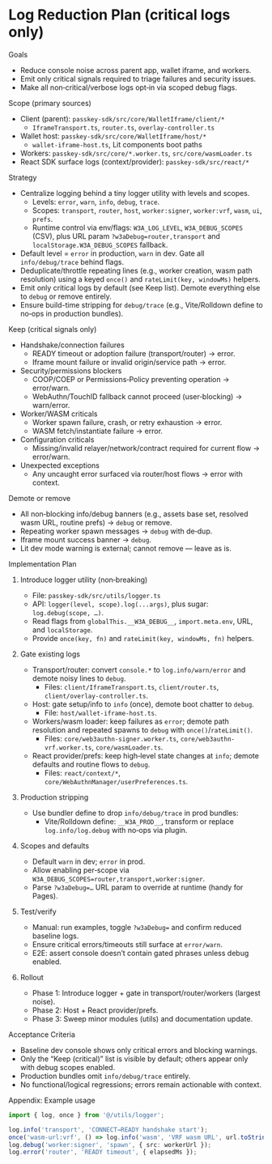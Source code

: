 # Log Reduction Plan (critical logs only)

Goals
- Reduce console noise across parent app, wallet iframe, and workers.
- Emit only critical signals required to triage failures and security issues.
- Make all non‑critical/verbose logs opt‑in via scoped debug flags.

Scope (primary sources)
- Client (parent): `passkey-sdk/src/core/WalletIframe/client/*`
  - `IframeTransport.ts`, `router.ts`, `overlay-controller.ts`
- Wallet host: `passkey-sdk/src/core/WalletIframe/host/*`
  - `wallet-iframe-host.ts`, Lit components boot paths
- Workers: `passkey-sdk/src/core/*.worker.ts`, `src/core/wasmLoader.ts`
- React SDK surface logs (context/provider): `passkey-sdk/src/react/*`

Strategy
- Centralize logging behind a tiny logger utility with levels and scopes.
  - Levels: `error`, `warn`, `info`, `debug`, `trace`.
  - Scopes: `transport`, `router`, `host`, `worker:signer`, `worker:vrf`, `wasm`, `ui`, `prefs`.
  - Runtime control via env/flags: `W3A_LOG_LEVEL`, `W3A_DEBUG_SCOPES` (CSV), plus URL param `?w3aDebug=router,transport` and `localStorage.W3A_DEBUG_SCOPES` fallback.
- Default level = `error` in production, `warn` in dev. Gate all `info/debug/trace` behind flags.
- Deduplicate/throttle repeating lines (e.g., worker creation, wasm path resolution) using a keyed `once()` and `rateLimit(key, windowMs)` helpers.
- Emit only critical logs by default (see Keep list). Demote everything else to `debug` or remove entirely.
- Ensure build-time stripping for `debug/trace` (e.g., Vite/Rolldown define to no‑ops in production bundles).

Keep (critical signals only)
- Handshake/connection failures
  - READY timeout or adoption failure (transport/router) → error.
  - Iframe mount failure or invalid origin/service path → error.
- Security/permissions blockers
  - COOP/COEP or Permissions‑Policy preventing operation → error/warn.
  - WebAuthn/TouchID fallback cannot proceed (user‑blocking) → warn/error.
- Worker/WASM criticals
  - Worker spawn failure, crash, or retry exhaustion → error.
  - WASM fetch/instantiate failure → error.
- Configuration criticals
  - Missing/invalid relayer/network/contract required for current flow → error/warn.
- Unexpected exceptions
  - Any uncaught error surfaced via router/host flows → error with context.

Demote or remove
- All non‑blocking info/debug banners (e.g., assets base set, resolved wasm URL, routine prefs) → `debug` or remove.
- Repeating worker spawn messages → `debug` with de‑dup.
- Iframe mount success banner → `debug`.
- Lit dev mode warning is external; cannot remove — leave as is.

Implementation Plan
1) Introduce logger utility (non‑breaking)
   - File: `passkey-sdk/src/utils/logger.ts`
   - API: `logger(level, scope).log(...args)`, plus sugar: `log.debug(scope, …)`.
   - Read flags from `globalThis.__W3A_DEBUG__`, `import.meta.env`, URL, and `localStorage`.
   - Provide `once(key, fn)` and `rateLimit(key, windowMs, fn)` helpers.

2) Gate existing logs
   - Transport/router: convert `console.*` to `log.info/warn/error` and demote noisy lines to `debug`.
     - Files: `client/IframeTransport.ts`, `client/router.ts`, `client/overlay-controller.ts`.
   - Host: gate setup/info to `info` (once), demote boot chatter to `debug`.
     - File: `host/wallet-iframe-host.ts`.
   - Workers/wasm loader: keep failures as `error`; demote path resolution and repeated spawns to `debug` with `once()`/`rateLimit()`.
     - Files: `core/web3authn-signer.worker.ts`, `core/web3authn-vrf.worker.ts`, `core/wasmLoader.ts`.
   - React provider/prefs: keep high‑level state changes at `info`; demote defaults and routine flows to `debug`.
     - Files: `react/context/*`, `core/WebAuthnManager/userPreferences.ts`.

3) Production stripping
   - Use bundler define to drop `info/debug/trace` in prod bundles:
     - Vite/Rolldown define: `__W3A_PROD__`, transform or replace `log.info/log.debug` with no‑ops via plugin.

4) Scopes and defaults
   - Default `warn` in dev; `error` in prod.
   - Allow enabling per‑scope via `W3A_DEBUG_SCOPES=router,transport,worker:signer`.
   - Parse `?w3aDebug=…` URL param to override at runtime (handy for Pages).

5) Test/verify
   - Manual: run examples, toggle `?w3aDebug=` and confirm reduced baseline logs.
   - Ensure critical errors/timeouts still surface at `error/warn`.
   - E2E: assert console doesn’t contain gated phrases unless debug enabled.

6) Rollout
   - Phase 1: Introduce logger + gate in transport/router/workers (largest noise).
   - Phase 2: Host + React provider/prefs.
   - Phase 3: Sweep minor modules (utils) and documentation update.

Acceptance Criteria
- Baseline dev console shows only critical errors and blocking warnings.
- Only the “Keep (critical)” list is visible by default; others appear only with debug scopes enabled.
- Production bundles omit `info/debug/trace` entirely.
- No functional/logical regressions; errors remain actionable with context.

Appendix: Example usage
```ts
import { log, once } from '@/utils/logger';

log.info('transport', 'CONNECT→READY handshake start');
once('wasm-url:vrf', () => log.info('wasm', 'VRF wasm URL', url.toString()));
log.debug('worker:signer', 'spawn', { src: workerUrl });
log.error('router', 'READY timeout', { elapsedMs });
```

